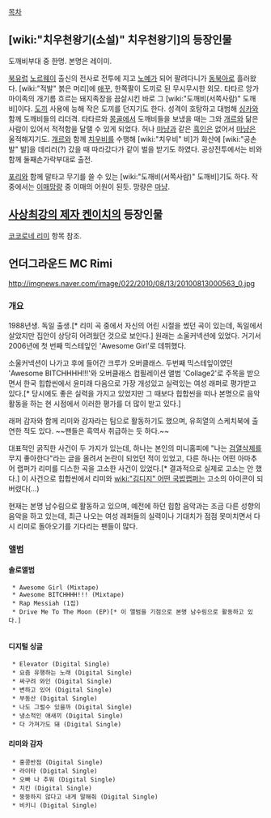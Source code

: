 [[목차]]
== [wiki:"치우천왕기(소설)" 치우천왕기]의 등장인물 ==
도깨비부대 중 한명.
본명은 레이미.

[[북유럽]] [[노르웨이]] 출신의 전사로 전투에 지고 [[노예]]가 되어 팔려다니가 [[동북아]]로 흘러왔다.
[wiki:"적발" 붉은 머리]에 [[애꾸]], 한쪽팔이 도끼로 된 무시무시한 외모. 타타르 앙가마이족의 개기름 흐르는 돼지족장을 끔살시킨 바로 그 [wiki:"도깨비(서쪽사람)" 도깨비]이다.
[[도끼]] 사용에 능해 작은 도끼를 던지기도 한다. 성격이 호탕하고 대범해 [[싱카]]와 함께 도깨비들의 리더격.
타타르와 [[몽골]]에서 도깨비들을 보냈을 때는 그와 [[개르]]와 닮은 사람이 있어서 적적함을 달랠 수 있게 되었다. 허나 [[마냥]]과 같은 [[흑인]]은 없어서 [[마냥]]은 울적해지기도.
[[개르]]와 함께 [[치우비]]를 수행해 [wiki:"치우비" 비]가 화산에 [wiki:"공손발" 발]을 데리러(?) 갔을 때 따라갔다가 같이 벌을 받기도 하였다. 
공상전투에서는 비와 함께 둘째손가락부대로 출전.

[[포리]]와 함께 말타고 무기를 쓸 수 있는 [wiki:"도깨비(서쪽사람)" 도깨비]기도 하다. 작중에서는 [[이매망량]] 중 이매의 어원이 된듯. 망량은 [[마냥]]. 

== [[사상최강의 제자 켄이치]]의 등장인물 ==
[[코코로네 리미]] 항목 참조.

== 언더그라운드 MC Rimi  ==
http://imgnews.naver.com/image/022/2010/08/13/20100813000563_0.jpg
=== 개요 ===
1988년생. 독일 출생.[* 리미 곡 중에서 자신의 어린 시절을 썼던 곡이 있는데, 독일에서 살았지만 집안이 상당히 어려웠던 것으로 보인다.] 원래는 소울커넥션에 있었다. 거기서 2006년에 첫 번째 믹스테잎인 'Awesome Girl'로 데뷔했다.

소울커넥션이 나가고 후에 들어간 크루가 오버클래스. 두번째 믹스테잎이였던 'Awesome BITCHHHH!!!'와 오버클래스 컴필레이션 앨범 'Collage2'로 주목을 받으면서 한국 힙합씬에서 윤미래 다음으로 가장 개성있고 실력있는 여성 래퍼로 평가받고 있다.[* 당시에도 좋은 실력을 가지고 있었지만 그 때보다 힙합씬을 떠나 본명으로 음악활동을 하는 현 시점에서 이러한 평가를 더 많이 받고 있다.]

래퍼 감자와 함께 리미와 감자라는 팀으로 활동하기도 했으며, 유희열의 스케치북에 출연한 적도 있다. ~~팬들은 흑역사 취급하는 듯 하다.~~

대표적인 굵직한 사건이 두 가지가 있는데, 하나는 본인의 미니홈피에 "나는 [[검열삭제]]를 무지 좋아한다"라는 글을 올려서 논란이 되었던 적이 있었고, 다른 하나는 어떤 아마추어 랩퍼가 리미를 디스한 곡을 고소한 사건이 있었다.[* 결과적으로 실제로 고소는 안 했다.] 이 사건으로 힙합씬에서 리미와 [[wiki:"김디지" 어떤 국밥랩퍼]]는 고소의 아이콘이 되버렸다(...) 

현재는 본명 남수림으로 활동하고 있으며, 예전에 하던 힙합 음악과는 조금 다른 성향의 음악을 하고 있는데, 최근 나오는 여성 래퍼들의 실력이나 기대치가 점점 못미치면서 다시 리미로 돌아오기를 기다리는 팬들이 많다.
=== 앨범 ===
==== 솔로앨범 ====
  * Awesome Girl (Mixtape)
  * Awesome BITCHHHH!!! (Mixtape)
  * Rap Messiah (1집)
  * Drive Me To The Moon (EP)[* 이 앨범을 기점으로 본명 남수림으로 활동하고 있다.]
  
==== 디지털 싱글 ====
  * Elevator (Digital Single)
  * 요즘 유행하는 노래 (Digital Single)
  * 싸구려 와인 (Digital Single)
  * 변하고 있어 (Digital Single)
  * 부동산 (Digital Single)
  * 나도 그럴수 있을까 (Digital Single)
  * 냉소적인 애새끼 (Digital Single)
  * 다 가져가도 돼 (Digital Single)
==== 리미와 감자 ====
  * 홍콩반점 (Digital Single)
  * 라이타 (Digital Single)
  * 오빠 나 추워 (Digital Single)
  * 치킨 (Digital Single)
  * 뚱뚱하지 않다고 내게 말해줘 (Digital Single)
  * 비키니 (Digital Single)
